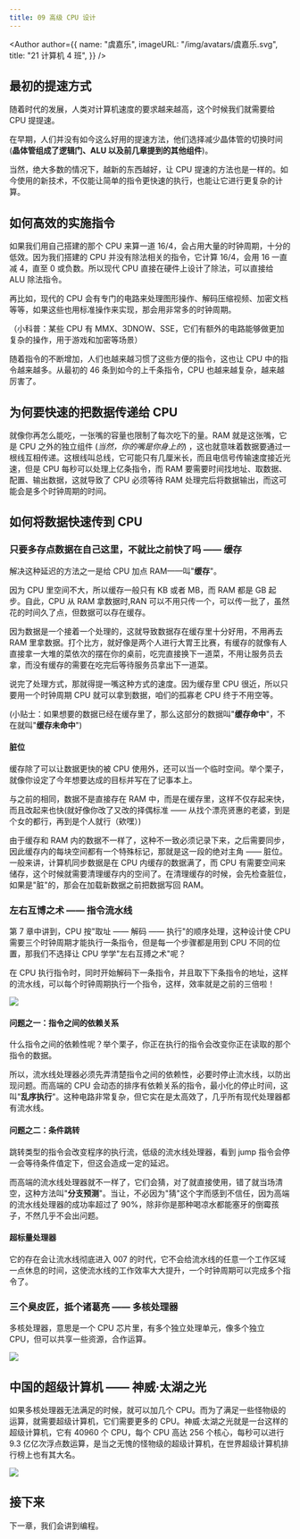 ```yaml
---
title: 09 高级 CPU 设计
---
```


<Author
  author={{
    name: "虞嘉乐",
    imageURL: "/img/avatars/虞嘉乐.svg",
    title: "21 计算机 4 班",
  }}
/>

<BVideo src="BV1EW411u7th" p="9" />

## 最初的提速方式

随着时代的发展，人类对计算机速度的要求越来越高，这个时候我们就需要给 CPU 提提速。

在早期，人们并没有如今这么好用的提速方法，他们选择减少晶体管的切换时间(**晶体管组成了逻辑门、ALU 以及前几章提到的其他组件**)。

当然，绝大多数的情况下，越新的东西越好，让 CPU 提速的方法也是一样的。如今使用的新技术，不仅能让简单的指令更快速的执行，也能让它进行更复杂的计算。

## 如何高效的实施指令

如果我们用自己搭建的那个 CPU 来算一道 16/4，会占用大量的时钟周期，十分的低效。因为我们搭建的 CPU 并没有除法相关的指令，它计算 16/4，会用 16 一直减 4，直至 0 或负数。所以现代 CPU 直接在硬件上设计了除法，可以直接给 ALU 除法指令。

再比如，现代的 CPU 会有专门的电路来处理图形操作、解码压缩视频、加密文档等等，如果这些也用标准操作来实现，那会用非常多的时钟周期。

（小科普：某些 CPU 有 MMX、3DNOW、SSE，它们有额外的电路能够做更加复杂的操作，用于游戏和加密等场景）

随着指令的不断增加，人们也越来越习惯了这些方便的指令，这也让 CPU 中的指令越来越多。从最初的 46 条到如今的上千条指令，CPU 也越来越复杂，越来越厉害了。

## 为何要快速的把数据传递给 CPU

就像你再怎么能吃，一张嘴的容量也限制了每次吃下的量。RAM 就是这张嘴，它是 CPU 之外的独立组件 (_当然，你的嘴是你身上的_) ，这也就意味着数据要通过一根线互相传递。这根线叫总线，它可能只有几厘米长，而且电信号传输速度接近光速，但是 CPU 每秒可以处理上亿条指令，而 RAM 要需要时间找地址、取数据、配置、输出数据，这就导致了 CPU 必须等待 RAM 处理完后将数据输出，而这可能会是多个时钟周期的时间。

## 如何将数据快速传到 CPU

### 只要多存点数据在自己这里，不就比之前快了吗 —— 缓存

解决这种延迟的方法之一是给 CPU 加点 RAM——叫"**缓存**"。

因为 CPU 里空间不大，所以缓存一般只有 KB 或者 MB，而 RAM 都是 GB 起步。自此，CPU 从 RAM 拿数据时,RAN 可以不用只传一个，可以传一批了，虽然花的时间久了点，但数据可以存在缓存。

因为数据是一个接着一个处理的，这就导致数据存在缓存里十分好用，不用再去 RAM 里拿数据。打个比方，就好像是两个人进行大胃王比赛，有缓存的就像有人直接拿一大堆的菜依次的摆在你的桌前，吃完直接换下一道菜，不用让服务员去拿，而没有缓存的需要在吃完后等待服务员拿出下一道菜。

说完了处理方式，那就得提一嘴这种方式的速度。因为缓存里 CPU 很近，所以只要用一个时钟周期 CPU 就可以拿到数据，咱们的孤寡老 CPU 终于不用空等。

(小贴士：如果想要的数据已经在缓存里了，那么这部分的数据叫"**缓存命中**"，不在就叫"**缓存未命中**")

#### 脏位

缓存除了可以让数据更快的被 CPU 使用外，还可以当一个临时空间。举个栗子，就像你设定了今年想要达成的目标并写在了记事本上。

与之前的相同，数据不是直接存在 RAM 中，而是在缓存里，这样不仅存起来快，而且改起来也快(就好像你改了又改的择偶标准 —— 从找个漂亮贤惠的老婆，到是个女的都行，再到是个人就行（欸嘿）)

由于缓存和 RAM 内的数据不一样了，这种不一致必须记录下来，之后需要同步，因此缓存内的每块空间都有一个特殊标记，那就是这一段的绝对主角 —— 脏位。一般来讲，计算机同步数据是在 CPU 内缓存的数据满了，而 CPU 有需要空间来储存，这个时候就需要清理缓存内的空间了。在清理缓存的时候，会先检查脏位，如果是"脏"的，那会在加载新数据之前把数据写回 RAM。

### 左右互博之术 —— 指令流水线

第 7 章中讲到，CPU 按"取址 —— 解码 —— 执行"的顺序处理，这种设计使 CPU 需要三个时钟周期才能执行一条指令，但是每一个步骤都是用到 CPU 不同的位置，那我们不选择让 CPU 学学"左右互搏之术"呢？

在 CPU 执行指令时，同时开始解码下一条指令，并且取下下条指令的地址，这样的流水线，可以每个时钟周期执行一个指令，这样，效率就是之前的三倍啦！

![](%E5%BE%AE%E4%BF%A1%E6%88%AA%E5%9B%BE_20221018213210.png)

#### 问题之一：指令之间的依赖关系

什么指令之间的依赖性呢？举个栗子，你正在执行的指令会改变你正在读取的那个指令的数据。

所以，流水线处理器必须先弄清楚指令之间的依赖性，必要时停止流水线，以防出现问题。而高端的 CPU 会动态的排序有依赖关系的指令，最小化的停止时间，这叫"**乱序执行**"。这种电路非常复杂，但它实在是太高效了，几乎所有现代处理器都有流水线。

#### 问题之二：条件跳转

跳转类型的指令会改变程序的执行流，低级的流水线处理器，看到 jump 指令会停一会等待条件值定下，但这会造成一定的延迟。

而高端的流水线处理器就不一样了，它们会猜，对了就直接使用，错了就当场清空，这种方法叫"**分支预测**"。当让，不必因为"猜"这个字而感到不信任，因为高端的流水线处理器的成功率超过了 90%，除非你是那种喝凉水都能塞牙的倒霉孩子，不然几乎不会出问题。

#### 超标量处理器

它的存在会让流水线彻底进入 007 的时代，它不会给流水线的任意一个工作区域一点休息的时间，这使流水线的工作效率大大提升，一个时钟周期可以完成多个指令了。

### 三个臭皮匠，抵个诸葛亮 —— 多核处理器

多核处理器，意思是一个 CPU 芯片里，有多个独立处理单元，像多个独立 CPU，但可以共享一些资源，合作运算。

![](%E5%BE%AE%E4%BF%A1%E6%88%AA%E5%9B%BE_20221018221548.png)

## 中国的超级计算机 —— 神威·太湖之光

如果多核处理器无法满足的时候，就可以加几个 CPU。而为了满足一些怪物级的运算，就需要超级计算机，它们需要更多的 CPU。神威·太湖之光就是一台这样的超级计算机，它有 40960 个 CPU，每个 CPU 高达 256 个核心，每秒可以进行 9.3 亿亿次浮点数运算，是当之无愧的怪物级的超级计算机，在世界超级计算机排行榜上也有其大名。

![](%E5%BE%AE%E4%BF%A1%E6%88%AA%E5%9B%BE_20221018221445.png)

## 接下来

下一章，我们会讲到编程。
